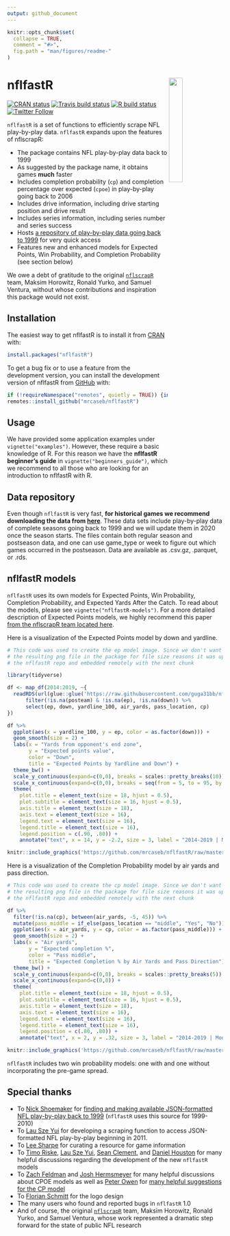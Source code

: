 ```yaml
---
output: github_document
---
```


<!-- README.md is generated from README.Rmd. Please edit that file -->

```r
knitr::opts_chunk$set(
  collapse = TRUE,
  comment = "#>",
  fig.path = "man/figures/readme-"
)
```

# **nflfastR** <img src="man/figures/logo.png" align="right" width="25%" />


<!-- badges: start -->
[![CRAN status](https://www.r-pkg.org/badges/version/nflfastR)](https://CRAN.R-project.org/package=nflfastR)
[![Travis build status](https://travis-ci.com/mrcaseb/nflfastR.svg?branch=master)](https://travis-ci.com/mrcaseb/nflfastR)
[![R build status](https://github.com/mrcaseb/nflfastR/workflows/R-CMD-check/badge.svg)](https://github.com/mrcaseb/nflfastR/actions)
[![Twitter Follow](https://img.shields.io/twitter/follow/nflfastR.svg?style=social)](https://twitter.com/nflfastR)
<!-- ![GitHub release (latest by date)](https://img.shields.io/github/v/release/mrcaseb/nflfastR?label=development%20version) -->
<!-- badges: end -->

`nflfastR` is a set of functions to efficiently scrape NFL play-by-play data. `nflfastR` expands upon the features of nflscrapR:
  
* The package contains NFL play-by-play data back to 1999
* As suggested by the package name, it obtains games **much** faster
* Includes completion probability (`cp`) and completion percentage over expected (`cpoe`) in play-by-play going back to 2006
* Includes drive information, including drive starting position and drive result
* Includes series information, including series number and series success
* Hosts [a repository of play-by-play data going back to 1999](https://github.com/guga31bb/nflfastR-data) for very quick access
* Features new and enhanced models for Expected Points, Win Probability, and Completion Probability (see section below)

We owe a debt of gratitude to the original [`nflscrapR`](https://github.com/maksimhorowitz/nflscrapR) team, Maksim Horowitz, Ronald Yurko, and Samuel Ventura, without whose contributions and inspiration this package would not exist.


## Installation

The easiest way to get nflfastR is to install it from [CRAN](https://cran.r-project.org/package=nflfastR) with:

```r
install.packages("nflfastR")
```

To get a bug fix or to use a feature from the development version, you can install the development version of nflfastR from [GitHub](https://github.com/mrcaseb/nflfastR/) with:

``` r
if (!requireNamespace("remotes", quietly = TRUE)) {install.packages("remotes")}
remotes::install_github("mrcaseb/nflfastR")
```

## Usage

We have provided some application examples under `vignette("examples")`. However, these require a basic knowledge of R. For this reason we have the **nflfastR beginner's guide** in `vignette("beginners_guide")`, which we recommend to all those who are looking for an introduction to nflfastR with R.

## Data repository

Even though `nflfastR` is very fast, **for historical games we recommend downloading the data from [here](https://github.com/guga31bb/nflfastR-data)**. These data sets include play-by-play data of complete seasons going back to 1999 and we will update them in 2020 once the season starts. The files contain both regular season and postseason data, and one can use game_type or week to figure out which games occurred in the postseason. Data are available as .csv.gz, .parquet, or .rds.

## nflfastR models

`nflfastR` uses its own models for Expected Points, Win Probability, Completion Probability, and Expected Yards After the Catch. To read about the models, please see `vignette("nflfastR-models")`. For a more detailed description of Expected Points models, we highly recommend this paper [from the nflscrapR team located here](https://arxiv.org/pdf/1802.00998.pdf). 

Here is a visualization of the Expected Points model by down and yardline.

``` r

# This code was used to create the ep model image. Since we don't want to include 
# the resulting png file in the package for file size reasons it was uploaded to
# the nflfastR repo and embedded remotely with the next chunk

library(tidyverse)

df <- map_df(2014:2019, ~{
  readRDS(url(glue::glue('https://raw.githubusercontent.com/guga31bb/nflfastR-data/master/data/play_by_play_{.x}.rds'))) %>%
      filter(!is.na(posteam) & !is.na(ep), !is.na(down)) %>%
      select(ep, down, yardline_100, air_yards, pass_location, cp)
})

df %>%
  ggplot(aes(x = yardline_100, y = ep, color = as.factor(down))) + 
  geom_smooth(size = 2) + 
  labs(x = "Yards from opponent's end zone",
       y = "Expected points value",
       color = "Down",
       title = "Expected Points by Yardline and Down") +
  theme_bw() + 
  scale_y_continuous(expand=c(0,0), breaks = scales::pretty_breaks(10)) + 
  scale_x_continuous(expand=c(0,0), breaks = seq(from = 5, to = 95, by = 10)) +
  theme(
    plot.title = element_text(size = 18, hjust = 0.5),
    plot.subtitle = element_text(size = 16, hjust = 0.5),
    axis.title = element_text(size = 18),
    axis.text = element_text(size = 16),
    legend.text = element_text(size = 16),
    legend.title = element_text(size = 16),
    legend.position = c(.90, .80)) +
    annotate("text", x = 14, y = -2.2, size = 3, label = "2014-2019 | Model: @nflfastR")
```

```r
knitr::include_graphics('https://github.com/mrcaseb/nflfastR/raw/master/man/figures/readme-epa-model-1.png')
```

Here is a visualization of the Completion Probability model by air yards and pass direction.

``` r

# This code was used to create the cp model image. Since we don't want to include 
# the resulting png file in the package for file size reasons it was uploaded to
# the nflfastR repo and embedded remotely with the next chunk

df %>%
  filter(!is.na(cp), between(air_yards, -5, 45)) %>%
  mutate(pass_middle = if_else(pass_location == "middle", "Yes", "No")) %>%
  ggplot(aes(x = air_yards, y = cp, color = as.factor(pass_middle))) + 
  geom_smooth(size = 2) + 
  labs(x = "Air yards",
       y = "Expected completion %",
       color = "Pass middle",
       title = "Expected Completion % by Air Yards and Pass Direction") +
  theme_bw() + 
  scale_y_continuous(expand=c(0,0), breaks = scales::pretty_breaks(5)) + 
  scale_x_continuous(expand=c(0,0)) +
  theme(
    plot.title = element_text(size = 18, hjust = 0.5),
    plot.subtitle = element_text(size = 16, hjust = 0.5),
    axis.title = element_text(size = 18),
    axis.text = element_text(size = 16),
    legend.text = element_text(size = 16),
    legend.title = element_text(size = 16),
    legend.position = c(.80, .80)) +
    annotate("text", x = 2, y = .32, size = 3, label = "2014-2019 | Model: @nflfastR")
```

```r
knitr::include_graphics('https://github.com/mrcaseb/nflfastR/raw/master/man/figures/readme-cp-model-1.png')
```

`nflfastR` includes two win probability models: one with and one without incorporating the pre-game spread.

## Special thanks

* To [Nick Shoemaker](https://twitter.com/WeightRoomShoe) for [finding and making available JSON-formatted NFL play-by-play back to 1999](https://github.com/CroppedClamp/nfl_pbps) (`nflfastR` uses this source for 1999-2010)
* To [Lau Sze Yui](https://twitter.com/903124S) for developing a scraping function to access JSON-formatted NFL play-by-play beginning in 2011.
* To [Lee Sharpe](https://twitter.com/LeeSharpeNFL) for curating a resource for game information
* To [Timo Riske](https://twitter.com/PFF_Moo), [Lau Sze Yui](https://twitter.com/903124S), [Sean Clement](https://twitter.com/SeanfromSeabeck), and [Daniel Houston](https://twitter.com/CowboysStats) for many helpful discussions regarding the development of the new `nflfastR` models
* To [Zach Feldman](https://twitter.com/ZachFeldman3) and [Josh Hermsmeyer](https://twitter.com/friscojosh) for many helpful discussions about CPOE models as well as [Peter Owen](https://twitter.com/JSmoovesBrekkie) for [many helpful suggestions for the CP model](https://twitter.com/JSmoovesBrekkie/status/1268885950626623490)
* To [Florian Schmitt](https://twitter.com/Flosch1006) for the logo design
* The many users who found and reported bugs in `nflfastR` 1.0
* And of course, the original [`nflscrapR`](https://github.com/maksimhorowitz/nflscrapR) team, Maksim Horowitz, Ronald Yurko, and Samuel Ventura, whose work represented a dramatic step forward for the state of public NFL research
